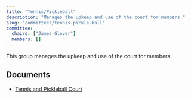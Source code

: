 ```yaml
---
title: "Tennis/Pickleball"
description: "Manages the upkeep and use of the court for members."
slug: "committees/tennis-pickle-ball"
committee:
  chairs: ["James Glover"]
  members: []
---
```



<CommitteeMembers frontmatter={frontmatter} />

This group manages the upkeep and use of the court for members.

## Documents

- [Tennis and Pickleball Court](/uploads/2022/03/Falls-Creek-Ranch-Tennis-and-Pickleball-Court.pdf)


<FileHistory file="src/content/docs/committees/tennis-pickle-ball.mdx" />